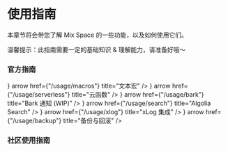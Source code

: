 # 使用指南

本章节将会带您了解 Mix Space 的一些功能，以及如何使用它们。


<Callout>
温馨提示：此指南需要一定的基础知识 & 理解能力，请准备好哦～
</Callout>


### 官方指南


<Cards num={3}>
  <Card icon={<UimMasterCard />} arrow href={"/usage/macros"} title="文本宏" />
  <Card icon={<UilCloudDatabaseTree />} arrow href={"/usage/serverless"} title="云函数" />
  <Card icon={<UilLifeRing />} arrow href={"/usage/bark"} title="Bark 通知  (WIP)" />
  <Card icon={<UilSearchAlt />} arrow href={"/usage/search"} title="Algolia Search" />
  <Card icon={<UilBitcoin />} arrow href={"/usage/xlog"} title="xLog 集成" />
  <Card icon={<UilHistoryAlt />} arrow href={"/usage/backup"} title="备份与回滚" />
</Cards>

### 社区使用指南